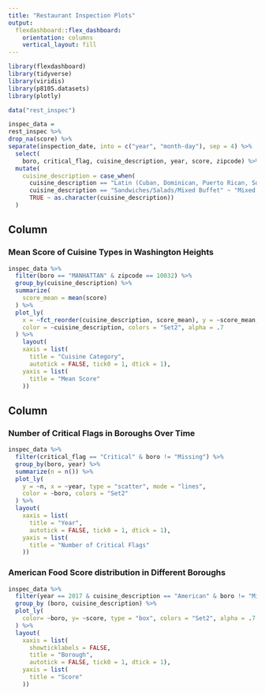 ```yaml
---
title: "Restaurant Inspection Plots"
output: 
  flexdashboard::flex_dashboard:
    orientation: columns
    vertical_layout: fill
---
```


```r
library(flexdashboard)
library(tidyverse)
library(viridis)
library(p8105.datasets)
library(plotly)

```

```r

data("rest_inspec")

inspec_data =
rest_inspec %>% 
drop_na(score) %>%
separate(inspection_date, into = c("year", "month-day"), sep = 4) %>% 
  select(
    boro, critical_flag, cuisine_description, year, score, zipcode) %>%
  mutate(
    cuisine_description = case_when(
      cuisine_description == "Latin (Cuban, Dominican, Puerto Rican, South & Central American)" ~ "Latin",
      cuisine_description == "Sandwiches/Salads/Mixed Buffet" ~ "Mixed Buffet",
      TRUE ~ as.character(cuisine_description))
  )
```

Column {data-width=650}
-----------------------------------------------------------------------

### Mean Score of Cuisine Types in Washington Heights

```r

inspec_data %>%
  filter(boro == "MANHATTAN" & zipcode == 10032) %>% 
  group_by(cuisine_description) %>%
  summarize(
    score_mean = mean(score)
  ) %>% 
  plot_ly(
    x = ~fct_reorder(cuisine_description, score_mean), y = ~score_mean, type = "bar",
    color = ~cuisine_description, colors = "Set2", alpha = .7
  ) %>% 
    layout(
    xaxis = list(
      title = "Cuisine Category",
      autotick = FALSE, tick0 = 1, dtick = 1),
    yaxis = list(
      title = "Mean Score"
    ))
```

Column {data-width=350}
-----------------------------------------------------------------------

### Number of Critical Flags in Boroughs Over Time

```r

inspec_data %>% 
  filter(critical_flag == "Critical" & boro != "Missing") %>% 
  group_by(boro, year) %>% 
  summarize(n = n()) %>% 
  plot_ly(
    y = ~n, x = ~year, type = "scatter", mode = "lines",
    color = ~boro, colors = "Set2"
  ) %>% 
  layout(
    xaxis = list(
      title = "Year",
      autotick = FALSE, tick0 = 1, dtick = 1),
    yaxis = list(
      title = "Number of Critical Flags"
    ))
```

### American Food Score distribution in Different Boroughs

```r

inspec_data %>%
  filter(year == 2017 & cuisine_description == "American" & boro != "Missing") %>% 
  group_by (boro, cuisine_description) %>% 
  plot_ly(
    color= ~boro, y= ~score, type = "box", colors = "Set2", alpha = .7
  ) %>%
  layout(
    xaxis = list(
      showticklabels = FALSE,
      title = "Borough",
      autotick = FALSE, tick0 = 1, dtick = 1),
    yaxis = list(
      title = "Score"
    ))
```
